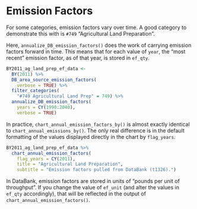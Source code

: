 # Emission Factors

For some categories, emission factors vary over time. A good category to demonstrate this with is `#749` "Agricultural Land Preparation". 

Here, `annualize_DB_emission_factors()` does the work of carrying emission factors forward in time. This means that for each value of `year`, the "most recent" emission factor, as of that year, is stored in `ef_qty`. 

```r
BY2011_ag_land_prep_ef_data <-
  BY(2011) %>%
  DB_area_source_emission_factors(
    verbose = TRUE) %>%
  filter_categories(
    "#749 Agricultural Land Prep" = 749) %>%
  annualize_DB_emission_factors(
    years = CY(1990:2040),
    verbose = TRUE)
```

In practice, `chart_annual_emission_factors_by()` is almost exactly identical to `chart_annual_emissions_by()`. The only real difference is in the default formatting of the values displayed directly in the chart by `flag_years`.

```r
BY2011_ag_land_prep_ef_data %>%
  chart_annual_emission_factors(
    flag_years = CY(2011),
    title = "Agricultural Land Preparation",
    subtitle = "Emission factors pulled from DataBank (t1326).") 
```

In DataBank, emission factors are stored in units of "pounds per unit of throughput". If you change the value of `ef_unit` (and alter the values in `ef_qty` accordingly), that will be reflected in the output of `chart_annual_emission_factors()`.
